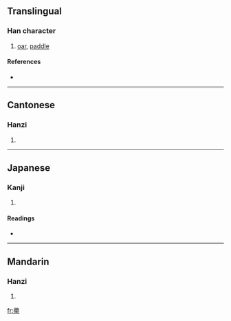{{see|桨}}
==Translingual==

===Han character===
{{Han char|rn=75|rad=木|as=11|sn=15|four=2790<sub>4</sub>|canj=女戈木 (VID), X女戈木 (XVID)}}

# [[oar]], [[paddle]]

====References====
* {{Han ref|kx=0547.210|dkj=15378|dj=0935.180|hdz=21285.100|uh=69F3|ud=27123|bh=BCD5|bd=48341}}

----

==Cantonese==

===Hanzi===
{{yue-hanzi|jyut=|y=jeung2}}

# {{defn|Cantonese}}

----

==Japanese==

===Kanji===
{{ja-kanji|grade=|rs=木11}}

# {{defn|Japanese}}

====Readings====
* {{ja-readings|on=[[しょう]] (shō), [[そう]] (sō)|kun=[[かじ]] (kaji)}}

----

==Mandarin==

===Hanzi===
{{cmn-hanzi|sim=桨|pin=[[jiǎng]] ([[jiang3]])|wg=chiang<sup>3</sup>}}

# {{defn|Mandarin}}

[[fr:槳]]